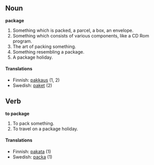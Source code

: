 ==Noun==
'''package'''
#Something which is packed, a parcel, a box, an envelope.
#Something which consists of various components, like a CD Rom program.
#The art of packing something.
#Something resembling a package.
#A package holiday.

====Translations====
*Finnish: [[pakkaus]] (1, 2)
*Swedish: [[paket]] (2)

==Verb==
'''to package'''
#To pack something.
#To travel on a package holiday.

====Translations====
*Finnish: [[pakata]] (1)
*Swedish: [[packa]] (1)
